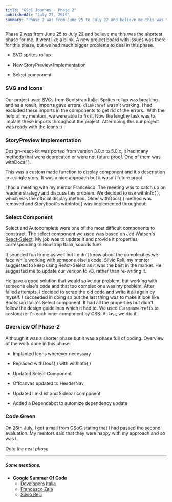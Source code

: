 ```yaml
---
title: "GSoC Journey - Phase 2"
publishedAt: "July 27, 2019"
summary: "Phase 2 was from June 25 to July 22 and believe me this was the shortest phase for me. It went like a blink. A new project board with issues was there for this phase, but we had much bigger problems to deal in this phase."
---
```


Phase 2 was from June 25 to July 22 and believe me this was the shortest phase for me. It went like a blink. A new project board with issues was there for this phase, but we had much bigger problems to deal in this phase.

- SVG sprites rollup

- New StoryPreview Implementation

- Select component

### SVG and Icons

Our project used SVGs from Bootstrap Italia. Sprites rollup was breaking and as a result, imports gave errors. `xlink:href` wasn't working. I had excluded these imports in the components to get rid of the errors. 
With the help of my mentors, we were able to fix it. Now the lengthy task was to implant these imports throughout the project. After doing this our project was ready with the Icons :)

### StoryPreview Implementation

Design-react-kit was ported from version 3.0.x to 5.0.x, it had many methods that were deprecated or were not future proof. One of them was withDocs( ).

This was a custom made function to display component and it's description in a single story. It was a nice approach but it wasn't future proof.

I had a meeting with my mentor Francesco. The meeting was to catch up on readme strategy and discuss this problem. We decided to use withInfo( ), which was the official display method. Older withDocs( ) method was removed and Storybook's withInfo( ) was implemented throughout.

### Select Component

Select and Autocomplete were one of the most difficult components to construct. The select component we used was based on Jed Watson's [React-Select](https://github.com/JedWatson/react-select/tree/v3.0.0). My job was to update it and provide it properties corresponding to Boostrap Italia, sounds fun?

It sounded fun to me as well but I didn't know about the complexities we face while working with someone else's code. Silvio Reli, my mentor suggested to keep using React-Select as it was the best in the market. He suggested me to update our version to v3, rather than re-writing it.

He gave a good solution that would solve our problem, but working with someone else's code and that too complex one was my problem. After failed attempts, I decided to scrap the old code and write it all again by myself. I succeeded in doing so but the last thing was to make it look like Bootstrap Italia's Select component. It had all the properties but didn't follow the design guidelines which it had to. We used `ClassNamePrefix` to customize it's each inner component by CSS. At last, we did it!

### Overview Of Phase-2

Although it was a shorter phase but it was a phase full of coding. Overview of the work done in this phase:

- Implanted Icons wherever necessary

- Replaced withDocs( ) with withInfo( )

- Updated Select Component

- Offcanvas updated to HeaderNav

- Updated LinkList and Sidebar component

- Added a Dependabot to automize dependency update

### Code Green

On 26th July, I got a mail from GSoC stating that I had passed the second evaluation. My mentors said that they were happy with my approach and so was I.

_Onto the next phase._

---

##### Some mentions:

- **Google Summer Of Code**
  - [Developers Italia](https://developers.italia.it/)
  - [Francesco Zaia](https://teamdigitale.governo.it/en/people/francesco-zaia.htm)
  - [Silvio Relli](https://www.relli.it/)
